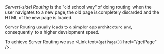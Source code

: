 
*Server(-side) Routing* is the "old school way" of doing routing:
when the user navigates to a new page,
the old page is completely discarded and the HTML of the new page is loaded.

Server Routing usually leads to a simpler app architecture and, consequently, to a higher development speed.

To achieve Server Routing we use <Link text={<code>getPage()</code>} href="/getPage" />.
